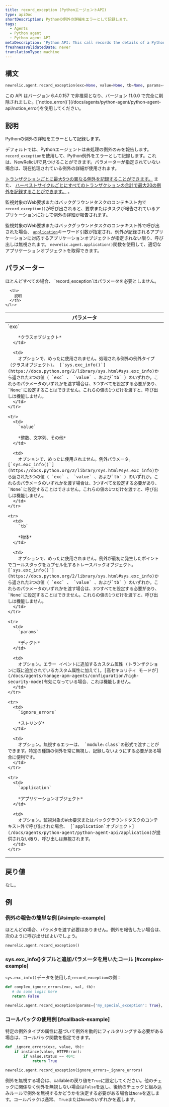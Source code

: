 ```yaml
---
title: record_exception (PythonエージェントAPI)
type: apiDoc
shortDescription: Pythonの例外の詳細をエラーとして記録します。
tags:
  - Agents
  - Python agent
  - Python agent API
metaDescription: 'Python API: This call records the details of a Python exception as an error.'
freshnessValidatedDate: never
translationType: machine
---
```


## 構文

```py
newrelic.agent.record_exception(exc=None, value=None, tb=None, params={}, ignore_errors=[], application=None)
```

<Callout variant="caution">
  この API はバージョン 6.4.0.157 で非推奨となり、バージョン 11.0.0 で完全に削除されました。[`notice_error()`](/docs/agents/python-agent/python-agent-api/notice_error)を使用してください。
</Callout>

## 説明

Pythonの例外の詳細をエラーとして記録します。

デフォルトでは、Pythonエージェントは未処理の例外のみを報告します。 `record_exception`を使用して、Python例外をエラーとして記録します。これは、NewRelicUIで見つけることができます。パラメーターが指定されていない場合は、現在処理されている例外の詳細が使用されます。

[トランザクションごとに最大5つの異なる例外を記録することができます。](/docs/accounts-partnerships/education/getting-started-new-relic/glossary#transaction) また、 [ハーベストサイクルごとにすべてのトランザクションの合計で最大20の例外を記録することができます。](/docs/apm/new-relic-apm/getting-started/glossary#harvest-cycle) 。

監視対象のWeb要求またはバックグラウンドタスクのコンテキスト内で`record_exception()`が呼び出されると、要求またはタスクが報告されているアプリケーションに対して例外の詳細が報告されます。

監視対象のWeb要求またはバックグラウンドタスクのコンテキスト外で呼び出された場合、 [`application`](/docs/agents/python-agent/python-agent-api/application)キーワード引数が指定され、例外が記録されるアプリケーションに対応するアプリケーションオブジェクトが指定されない限り、呼び出しは無視されます。 `newrelic.agent.application()`関数を使用して、適切なアプリケーションオブジェクトを取得できます。

## パラメーター

<Callout variant="tip">
  ほとんどすべての場合、 `record_exception`はパラメータを必要としません。
</Callout>

<table>
  <thead>
    <tr>
      <th width="25%">
        パラメータ
      </th>

      <th>
        説明
      </th>
    </tr>
  </thead>

  <tbody>
    <tr>
      <td>
        `exc`

        *クラスオブジェクト*
      </td>

      <td>
        オプションで、めったに使用されません。処理される例外の例外タイプ（クラスオブジェクト）。 [`sys.exc_info()`](https://docs.python.org/2/library/sys.html#sys.exc_info)から返された3つの値（ `exc` 、 `value` 、および`tb` ）のいずれか。これらのパラメータのいずれかを渡す場合は、3つすべてを設定する必要があり、 `None`に設定することはできません。これらの値の1つだけを渡すと、呼び出しは機能しません。
      </td>
    </tr>

    <tr>
      <td>
        `value`

        *整数、文字列、その他*
      </td>

      <td>
        オプションで、めったに使用されません。例外パラメータ。 [`sys.exc_info()`](https://docs.python.org/2/library/sys.html#sys.exc_info)から返された3つの値（ `exc` 、 `value` 、および`tb` ）のいずれか。これらのパラメータのいずれかを渡す場合は、3つすべてを設定する必要があり、 `None`に設定することはできません。これらの値の1つだけを渡すと、呼び出しは機能しません。
      </td>
    </tr>

    <tr>
      <td>
        `tb`

        *物体*
      </td>

      <td>
        オプションで、めったに使用されません。例外が最初に発生したポイントでコールスタックをカプセル化するトレースバックオブジェクト。 [`sys.exc_info()`](https://docs.python.org/2/library/sys.html#sys.exc_info)から返された3つの値（ `exc` 、 `value` 、および`tb` ）のいずれか。これらのパラメータのいずれかを渡す場合は、3つすべてを設定する必要があり、 `None`に設定することはできません。これらの値の1つだけを渡すと、呼び出しは機能しません。
      </td>
    </tr>

    <tr>
      <td>
        `params`

        *ディクト*
      </td>

      <td>
        オプション。エラー イベントに追加するカスタム属性 (トランザクションに既に追加されているカスタム属性に加えて)。[高セキュリティ モードが](/docs/agents/manage-apm-agents/configuration/high-security-mode)有効になっている場合、これは機能しません。
      </td>
    </tr>

    <tr>
      <td>
        `ignore_errors`

        *ストリング*
      </td>

      <td>
        オプション。無視するエラーは、 `module:class`の形式で渡すことができます。特定の種類の例外を常に無視し、記録しないようにする必要がある場合に便利です。
      </td>
    </tr>

    <tr>
      <td>
        `application`

        *アプリケーションオブジェクト*
      </td>

      <td>
        オプション。監視対象のWeb要求またはバックグラウンドタスクのコンテキスト外で呼び出された場合、 [`application`オブジェクト](/docs/agents/python-agent/python-agent-api/application)が提供されない限り、呼び出しは無視されます。
      </td>
    </tr>
  </tbody>
</table>

## 戻り値

なし。

## 例

### 例外の報告の簡単な例 [#simple-example]

ほとんどの場合、パラメタを渡す必要はありません。例外を報告したい場合は、次のように呼び出せばよいでしょう。

```py
newrelic.agent.record_exception()
```

### sys.exc\_info()タプルと追加パラメータを用いたコール [#complex-example]

`sys.exc_info()`データを使用した`record_exception`の例：

```py
def complex_ignore_errors(exc, val, tb):
   # do some logic here
   return False

newrelic.agent.record_exception(params={'my_special_exception': True}, ignore_errors=complex_ignore_errors)
```

### コールバックの使用例 [#callback-example]

特定の例外タイプの属性に基づいて例外を動的にフィルタリングする必要がある場合は、コールバック関数を指定できます。

```py
def _ignore_errors(exc, value, tb): 
    if instance(value, HTTPError): 
        if value.status == 404: 
            return True

newrelic.agent.record_exception(ignore_errors=_ignore_errors)
```

例外を無視する場合は、callableの戻り値を`True`に設定してください。他のチェックに関係なく例外を無視しない場合は`False`を返し、後続のチェックと組み込みルールで例外を無視するかどうかを決定する必要がある場合は`None`を返します。コールバックは通常、 `True`または`None`のいずれかを返します。